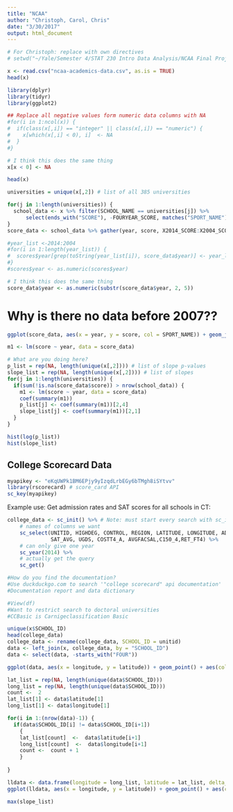 ```yaml
---
title: "NCAA"
author: "Christoph, Carol, Chris"
date: "3/30/2017"
output: html_document
---
```


```r
# For Christoph: replace with own directives
# setwd("~/Yale/Semester 4/STAT 230 Intro Data Analysis/NCAA Final Project_GitHub")
```

```r
x <- read.csv("ncaa-academics-data.csv", as.is = TRUE)
head(x)
```

```r
library(dplyr)
library(tidyr)
library(ggplot2)
```

```r
## Replace all negative values form numeric data columns with NA
#for(i in 1:ncol(x)) {
#  if(class(x[,i]) == "integer" || class(x[,i]) == "numeric") {
#    x[which(x[,i] < 0), i]  <- NA
#  }
#}

# I think this does the same thing
x[x < 0] <- NA

head(x)
```


```r
universities = unique(x[,2]) # list of all 385 universities

for(j in 1:length(universities)) {
  school_data <- x %>% filter(SCHOOL_NAME == universities[j]) %>% 
      select(ends_with("SCORE"), -FOURYEAR_SCORE, matches("SPORT_NAME"))
}
score_data <- school_data %>% gather(year, score, X2014_SCORE:X2004_SCORE)
```
  
```r
#year_list <-2014:2004
#for(i in 1:length(year_list)) {
#  scores$year[grep(toString(year_list[i]), score_data$year)] <- year_list[i]
#}
#scores$year <- as.numeric(scores$year)

# I think this does the same thing
score_data$year <- as.numeric(substr(score_data$year, 2, 5))
```

# Why is there no data before 2007??
```r
ggplot(score_data, aes(x = year, y = score, col = SPORT_NAME)) + geom_jitter()
```


```r
m1 <- lm(score ~ year, data = score_data)

# What are you doing here?
p_list = rep(NA, length(unique(x[,2]))) # list of slope p-values
slope_list = rep(NA, length(unique(x[,2]))) # list of slopes
for(j in 1:length(universities)) {
  if(sum(!is.na(score_data$score)) > nrow(school_data)) {
    m1 <- lm(score ~ year, data = score_data)
    coef(summary(m1))
    p_list[j] <- coef(summary(m1))[2,4]
    slope_list[j] <- coef(summary(m1))[2,1]
  }
}

hist(log(p_list))
hist(slope_list)
```


## College Scorecard Data

```r
myapikey <- "eKqUWPk1BM6EPjy9yIzqdLrbEGy6bTMgh8iSYtvv"
library(rscorecard) # score_card API
sc_key(myapikey)
```

Example use: Get admission rates and SAT scores for all schools in CT:

```r
college_data <- sc_init() %>% # Note: must start every search with sc_init
    # names of columns we want
    sc_select(UNITID, HIGHDEG, CONTROL, REGION, LATITUDE, LONGITUDE, ADM_RATE, 
              SAT_AVG, UGDS, COSTT4_A, AVGFACSAL,C150_4,RET_FT4) %>% 
    # can only give one year  
    sc_year(2014) %>% 
    # actually get the query  
    sc_get() 
```

```r
#How do you find the documentation?
#Use duckduckgo.com to search '"college scorecard" api documentation'
#Documentation report and data dictionary

#View(df)
#Want to restrict search to doctoral universities
#CCBasic is Carnigeclassification Basic

```


```r
unique(x$SCHOOL_ID)
head(college_data)
college_data <- rename(college_data, SCHOOL_ID = unitid)
data <- left_join(x, college_data, by = "SCHOOL_ID")
data <- select(data, -starts_with("FOUR"))
```

```r
ggplot(data, aes(x = longitude, y = latitude)) + geom_point() + aes(col = as.factor(region))
```

```r
lat_list = rep(NA, length(unique(data$SCHOOL_ID)))
long_list = rep(NA, length(unique(data$SCHOOL_ID)))
count <-  2
lat_list[1] <- data$latitude[1]
long_list[1] <- data$longitude[1]

for(i in 1:(nrow(data)-1)) {
  if(data$SCHOOL_ID[i] != data$SCHOOL_ID[i+1]) 
    {
    lat_list[count]  <-  data$latitude[i+1]
    long_list[count]  <-  data$longitude[i+1]
    count <-  count + 1
    }
    
}

lldata <- data.frame(longitude = long_list, latitude = lat_list, delta_score = slope_list)
ggplot(lldata, aes(x = longitude, y = latitude)) + geom_point() + aes(col = slope_list) + scale_color_gradient("slope_list", low = "green", high = "purple")

max(slope_list)
```




